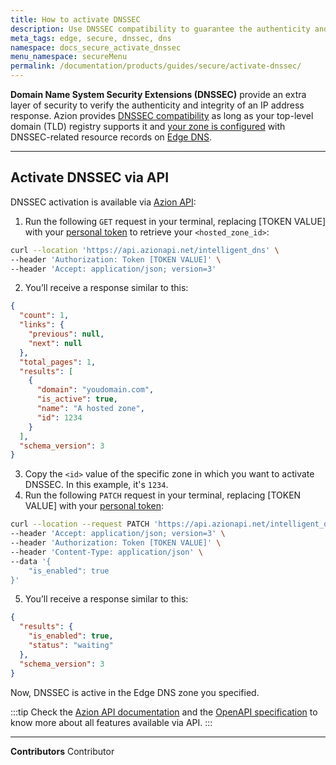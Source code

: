 ```yaml
---
title: How to activate DNSSEC
description: Use DNSSEC compatibility to guarantee the authenticity and integrity of an IP address response.
meta_tags: edge, secure, dnssec, dns
namespace: docs_secure_activate_dnssec
menu_namespace: secureMenu
permalink: /documentation/products/guides/secure/activate-dnssec/
---
```



**Domain Name System Security Extensions (DNSSEC)** provide an extra layer of security to verify the authenticity and integrity of an IP address response. Azion provides [DNSSEC compatibility](/en/documentation/products/secure/edge-dns/dnssec-compatibility/) as long as your top-level domain (TLD) registry supports it and [your zone is configured](/en/documentation/products/guides/secure/edge-dns-configure-main-settings/) with DNSSEC-related resource records on [Edge DNS](/en/documentation/products/guides/secure/add-records/).

---

## Activate DNSSEC via API

DNSSEC activation is available via [Azion API](https://api.azion.com/#ea46919a-7130-426d-b38b-dc416b6c4c32):

1. Run the following `GET` request in your terminal, replacing [TOKEN VALUE] with your [personal token](/en/documentation/products/guides/personal-tokens/) to retrieve your `<hosted_zone_id>`:

```bash
curl --location 'https://api.azionapi.net/intelligent_dns' \
--header 'Authorization: Token [TOKEN VALUE]' \
--header 'Accept: application/json; version=3'
```

2. You’ll receive a response similar to this:

```json
{
  "count": 1,
  "links": {
    "previous": null,
    "next": null
  },
  "total_pages": 1,
  "results": [
    {
      "domain": "youdomain.com",
      "is_active": true,
      "name": "A hosted zone",
      "id": 1234
    }
  ],
  "schema_version": 3
}
```

3. Copy the `<id>` value of the specific zone in which you want to activate DNSSEC. In this example, it's `1234`.
4. Run the following `PATCH` request in your terminal, replacing [TOKEN VALUE] with your [personal token](/en/documentation/products/guides/personal-tokens/):

```bash
curl --location --request PATCH 'https://api.azionapi.net/intelligent_dns/hosted_zone_id/dnssec' \
--header 'Accept: application/json; version=3' \
--header 'Authorization: Token [TOKEN VALUE]' \
--header 'Content-Type: application/json' \
--data '{
    "is_enabled": true
}'
```

5. You’ll receive a response similar to this:

```json
{
  "results": {
    "is_enabled": true,
    "status": "waiting"
  },
  "schema_version": 3
}
```

Now, DNSSEC is active in the Edge DNS zone you specified.

:::tip
Check the [Azion API documentation](https://api.azion.com/) and the [OpenAPI specification](https://github.com/aziontech/azionapi-openapi/) to know more about all features available via API.
:::

---

**Contributors** <ContributorList>Contributor</ContributorList>
